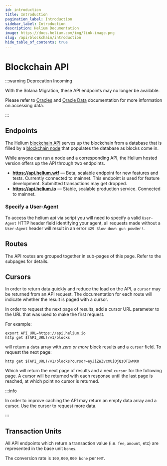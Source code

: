 ```yaml
---
id: introduction
title: Introduction
pagination_label: Introduction
sidebar_label: Introduction
description: Helium Documentation
image: https://docs.helium.com/img/link-image.png
slug: /api/blockchain/introduction
hide_table_of_contents: true
---
```



# Blockchain API

:::warning Deprecation Incoming

With the Solana Migration, these API endpoints may no longer be available.

Please refer to [Oracles](/oracles) and [Oracle Data](/oracles/oracle-data) documentation for more
information on accessing data.

:::

## Endpoints

The Helium [blockchain API](https://github.com/helium/blockchain-http) serves up the blockchain from
a database that is filled by a [blockchain node](https://github.com/helium/blockchain-etl) that
populates the database as blocks come in.

While anyone can run a node and a corresponding API, the Helium hosted version offers up the API
through two endpoints.

- **https://api.helium.wtf** — Beta, scalable endpoint for new features and tests. Currently
  connected to mainnet. This endpoint is used for feature development. Submitted transactions may
  get dropped.
- **https://api.helium.io** — Stable, scalable production service. Connected to mainnet.

### Specify a User-Agent

To access the helium api via script you will need to specify a valid `User-Agent` HTTP header field
identifying your agent, all requests made without a `User-Agent` header will result in an error
`429 Slow down gun powder!`.

## Routes

The API routes are grouped together in sub-pages of this page. Refer to the subpages for details.

## Cursors

In order to return data quickly and reduce the load on the API, a `cursor` may be returned from an
API request. The documentation for each route will indicate whether the result is paged with a
cursor.

In order to request the next page of results, add a cursor URL parameter to the URL that was used to
make the first request.

For example:

```text
export API_URL=https://api.helium.io
http get $(API_URL)/v1/blocks
```

will return a `data` array with _zero or more_ block results and a `cursor` field. To request the
next page:

```text
http get $(API_URL)/v1/blocks?cursor=eyJiZWZvcmUiOjQzOTIwMX0
```

Which will return the next page of results and a next `cursor` for the following page. A cursor will
be returned with each response until the last page is reached, at which point no cursor is returned.

:::info

In order to improve caching the API may return an empty data array and a cursor. Use the cursor to
request more data.

:::

## Transaction Units

All API endpoints which return a transaction value (i.e. `fee`, `amount`, etc) are represented in
the base unit `bones`.

The conversion rate is `100,000,000 bone` per `HNT`.
